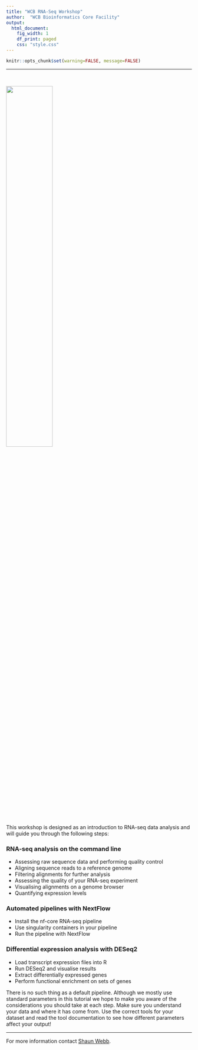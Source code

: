 ```yaml
---
title: "WCB RNA-Seq Workshop"
author:  "WCB Bioinformatics Core Facility"
output:
  html_document:
    fig_width: 1
    df_print: paged
    css: "style.css"
---
```



<head>
<script src="https://kit.fontawesome.com/ece750edd7.js" crossorigin="anonymous"></script>
</head>


```r
knitr::opts_chunk$set(warning=FALSE, message=FALSE)
```

----

<br>

![](images/CELL_BIOLOGY_RGB.png){ width=50% }

<br>

This workshop is designed as an introduction to RNA-seq data analysis and will guide you through the following steps:

### RNA-seq analysis on the command line

* Assessing raw sequence data and performing quality control
* Aligning sequence reads to a reference genome
* Filtering alignments for further analysis
* Assessing the quality of your RNA-seq experiment
* Visualising alignments on a genome browser
* Quantifying expression levels

### Automated pipelines with NextFlow

* Install the nf-core RNA-seq pipeline
* Use singularity containers in your pipeline
* Run the pipeline with NextFlow

### Differential expression analysis with DESeq2

* Load transcript expression files into R
* Run DESeq2 and visualise results
* Extract differentially expressed genes
* Perform functional enrichment on sets of genes

There is no such thing as a default pipeline. Although we mostly use standard parameters in this tutorial we hope to make you aware of the considerations you should take at each step. Make sure you understand your data and where it has come from. Use the correct tools for your dataset and read the tool documentation to see how different parameters affect your output!


----

For more information contact [Shaun Webb](mailto:shaun.webb@ed.ac.uk).